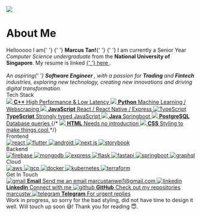 
<Meta title="About Me" />

<style>
  {`
    .responsive-pic {
      width: 100%;
      height: auto;
    }

    .bio {
      font-family: 'Montserrat';
      font-size: 18px;
      line-height: 22px;
    }

    .bio .name {
      font-size: 20px;
    }

    .subheading, .skill-subheading {
      --mediumdark: '#999999';
      font-weight: 900;
      font-size: 16px;
      color: #999;
      letter-spacing: 6px;
      line-height: 24px;
      text-transform: uppercase;
      margin-bottom: 12px;
    }

    .subheading {
      margin-top: 40px;
    }

    .skill-subheading {
      margin-top: 12px;
    }

    .link-list {
      display: grid;
      row-gap: 10px;
    }

    @media (min-width: 620px) {
      .link-list {
        row-gap: 20px;
        column-gap: 20px;
        grid-template-columns: 1fr 1fr;
      }
    }

    @media all and (-ms-high-contrast:none) {
    .link-list {
        display: -ms-grid;
        -ms-grid-columns: 1fr 1fr;
        -ms-grid-rows: 1fr;
      }
    }

    .link-item {
      padding: 20px 30px 20px 15px;
      border: 1px solid #00000010;
      border-radius: 5px;
      transition: background 150ms ease-out, border 150ms ease-out, transform 150ms ease-out;
      color: #333333;
      display: flex;
      align-items: flex-start;
    }

    .link-item:hover {
      border-color: #1EA7FD50;
      transform: translate3d(0, -3px, 0);
      box-shadow: rgba(0, 0, 0, 0.08) 0 3px 10px 0;
    }

    .link-item:active {
      border-color: #1EA7FD;
      transform: translate3d(0, 0, 0);
    }

    .link-item strong {
      font-weight: 700;
      display: block;
      margin-bottom: 2px;
    }

    .link-item img {
      height: 40px;
      width: 40px;
      margin-right: 15px;
      flex: none;
      overflow: visible;
    }

    .link-item span {
      font-size: 16px;
      line-height: 20px;
    }

    .skill-list {
      display: inline-flex;
      flex-wrap: wrap;
      gap: 10px;
      align-items: flex-start;
    }

    .skill-item {
      display: inline-block;
      padding: 20px 15px 20px 15px;
      border-radius: 5px;
      transition: background 150ms ease-out, border 150ms ease-out, transform 150ms ease-out;
      color: #333333;
      align-items: flex-start;
    }

    .skill-item:hover {
      border-color: #1EA7FD50;
      transform: translate3d(0, -3px, 0);
      box-shadow: rgba(0, 0, 0, 0.08) 0 3px 10px 0;
    }

    .skill-item:active {
      border-color: #1EA7FD;
      transform: translate3d(0, 0, 0);
    }

    .skill-item img {
      height: 52px;
      width: 52px;
      flex: none;
      overflow: visible;
    }

    .tip {
      display: inline-block;
      border-radius: 1em;
      font-size: 11px;
      line-height: 12px;
      font-weight: 700;
      background: #E7FDD8;
      color: #66BF3C;
      padding: 4px 12px;
      margin-right: 10px;
      vertical-align: top;
    }

    .tip-wrapper {
      font-size: 13px;
      line-height: 20px;
      margin-top: 40px;
      margin-bottom: 40px;
    }

    .tip-wrapper code {
      font-size: 12px;
      display: inline-block;
    }
  `}
</style>

<div className="pic" style={{ marginBottom: 20, display: "flex", justifyContent: "center" }}>
  <img
    style={{width: 280, height: 280, borderRadius: 140, position: ""}}
    src={Marcus}
  />
</div>

# About Me


<div className="bio">
  <span>
    Hellooooo I am{' '}
    <span className="responsive-pic">
      {' '}
      <strong>Marcus Tan!</strong>{' '}
    </span>{' '}
    I am currently a Senior Year <em>Computer Science undergraduate</em> from
    the
    <b> National University of Singapore</b>. My resume is linked
    <a href="https://docs.google.com/document/d/14bKvyC2fMFP8p2um5Ioed3iu-PpSFdYG/edit?usp=sharing&ouid=100507967070655504589&rtpof=true&sd=true">
      {' '}
      here
    </a>
    .
    <br />
    <br />
    <i>
      An aspiring{' '}
      <b>
        <em>Software Engineer</em>
      </b>
      , with a passion for <b>Trading </b> and <b>Fintech</b> industries, exploring
      new technology, creating new innovations and driving digital transformation.
    </i>
  </span>
</div>
<div className="subheading">Tech Stack</div>
<div className="link-list">
  <a
    className="link-item"
    href="https://cplusplus.com/"
    target="_blank"
    title="C++"
  >
    <img src="https://cdn.jsdelivr.net/gh/devicons/devicon/icons/cplusplus/cplusplus-original.svg" />
    <span>
      <strong>C++</strong>
      High Performance & Low Latency
    </span>
  </a>
  <a
    className="link-item"
    href="https://www.python.org/"
    target="_blank"
    title="Python"
  >
    <img src="https://cdn.jsdelivr.net/gh/devicons/devicon/icons/python/python-original.svg" />
    <span>
      <strong>Python</strong>
      Machine Learning / Webscraping
    </span>
  </a>
  <a
    className="link-item"
    href="https://www.javascript.com/"
    target="_blank"
    title="JavaScript"
  >
    <img src="https://cdn.jsdelivr.net/gh/devicons/devicon/icons/javascript/javascript-original.svg" />
    <span>
      <strong>JavaScript</strong>
      React / React Native / Express
    </span>
  </a>
  <a
    className="link-item"
    href="https://www.typescriptlang.org/"
    target="_blank"
    title="TypeScript"
  >
    <img
      alt="TypeScript"
      src="https://cdn.jsdelivr.net/gh/devicons/devicon/icons/typescript/typescript-original.svg"
    />
    <span>
      <strong>TypeScript</strong>
      Strongly typed JavaScript
    </span>
  </a>
  <a
    className="link-item"
    href="https://www.oracle.com/sg/java/"
    target="_blank"
    title="Java"
  >
    <img src="https://cdn.jsdelivr.net/gh/devicons/devicon/icons/java/java-original.svg" />
    <span>
      <strong>Java</strong>
      Springboot
    </span>
  </a>
  <a
    className="link-item"
    href="https://www.postgresql.org/"
    target="_blank"
    title="PostgreSQL"
  >
    <img src="https://cdn.jsdelivr.net/gh/devicons/devicon/icons/postgresql/postgresql-original.svg" />
    <span>
      <strong>PostgreSQL</strong>
      Database queries
    </span>
  </a>
  {/* <a className="link-item" href="https://html.com/" target="_blank" title="HTML">
    <img
      src="https://cdn.jsdelivr.net/gh/devicons/devicon/icons/html5/html5-original.svg"
    />
    <span>
      <strong>HTML</strong>
      Needs no introduction
    </span>
  </a>
  <a
    className="link-item"
    href="https://developer.mozilla.org/en-US/docs/Web/CSS"
    target="_blank"
    title="CSS"
  >
    <img
      src="https://cdn.jsdelivr.net/gh/devicons/devicon/icons/css3/css3-original.svg"
    />
    <span>
      <strong>CSS</strong>
      Styling to make things cool
    </span>
  </a> */}
</div>
<div className="subheading">Frontend</div>
<div className="skill-list">
  <a
    className="skill-item"
    href="https://reactjs.org/"
    target="_blank"
    title="React/React Native"
  >
    <img
      src="https://cdn.jsdelivr.net/gh/devicons/devicon/icons/react/react-original.svg"
      alt="react"
    />
  </a>
  <a
    className="skill-item"
    href="https://flutter.dev/"
    target="_blank"
    title="Flutter2"
  >
    <img
      src="https://cdn.jsdelivr.net/gh/devicons/devicon/icons/flutter/flutter-original.svg"
      alt="flutter"
    />
  </a>
  <a
    className="skill-item"
    href="https://www.android.com/"
    target="_blank"
    title="Android"
  >
    <img
      src="https://cdn.jsdelivr.net/gh/devicons/devicon/icons/android/android-original.svg"
      alt="android"
    />
  </a>
  <a
    className="skill-item"
    href="https://nextjs.org/"
    target="_blank"
    title="Next.js"
  >
    <img
      src="https://cdn.jsdelivr.net/gh/devicons/devicon/icons/nextjs/nextjs-original.svg"
      alt="next.js"
    />
  </a>
  <a
    className="skill-item"
    href="https://storybook.js.org/"
    target="_blank"
    title="Storybook.js"
  >
    <img
      src="https://cdn.jsdelivr.net/gh/devicons/devicon/icons/storybook/storybook-original.svg"
      alt="storybook"
    />
  </a>
</div>
<div className="skill-subheading">Backend</div>
<div className="skill-list">
  <a
    className="skill-item"
    href="https://firebase.google.com/"
    target="_blank"
    title="Firebase"
  >
    <img
      src="https://cdn.jsdelivr.net/gh/devicons/devicon/icons/firebase/firebase-plain.svg"
      alt="firebase"
    />
  </a>
  <a
    className="skill-item"
    href="https://www.mongodb.com/"
    target="_blank"
    title="MongoDB"
  >
    <img
      src="https://cdn.jsdelivr.net/gh/devicons/devicon/icons/mongodb/mongodb-original.svg"
      alt="mongodb"
    />
  </a>
  <a
    className="skill-item"
    href="https://expressjs.com/"
    target="_blank"
    title="Express"
  >
    <img
      src="https://cdn.jsdelivr.net/gh/devicons/devicon/icons/express/express-original.svg"
      alt="express"
    />
  </a>
  <a
    className="skill-item"
    href="https://flask.palletsprojects.com/en/2.1.x/"
    target="_blank"
    title="Flask"
  >
    <img
      src="https://cdn.jsdelivr.net/gh/devicons/devicon/icons/flask/flask-original.svg"
      alt="flask"
    />
  </a>
  <a
    className="skill-item"
    href="https://fastapi.tiangolo.com/"
    target="_blank"
    title="FastAPI"
  >
    <img
      src="https://cdn.jsdelivr.net/gh/devicons/devicon/icons/fastapi/fastapi-original.svg"
      alt="fastapi"
    />
  </a>
  <a
    className="skill-item"
    href="https://spring.io/projects/spring-boot"
    target="_blank"
    title="Springboot"
  >
    <img
      src="https://cdn.jsdelivr.net/gh/devicons/devicon/icons/spring/spring-original.svg"
      alt="springboot"
    />
  </a>
  <a
    className="skill-item"
    href="https://graphql.org/"
    target="_blank"
    title="GraphQL"
  >
    <img
      src="https://cdn.jsdelivr.net/gh/devicons/devicon/icons/graphql/graphql-plain.svg"
      alt="graphql"
    />
  </a>
</div>
<div className="skill-subheading">Cloud</div>
<div className="skill-list">
  <a
    className="skill-item"
    href="https://aws.amazon.com/"
    target="_blank"
    title="Amazon Web Services"
  >
    <img
      src="https://cdn.jsdelivr.net/gh/devicons/devicon/icons/amazonwebservices/amazonwebservices-original.svg"
      alt="aws"
    />
  </a>
  <a
    className="skill-item"
    href="https://cloud.google.com/"
    target="_blank"
    title="Google Cloud Platform"
  >
    <img
      src="https://cdn.jsdelivr.net/gh/devicons/devicon/icons/googlecloud/googlecloud-original.svg"
      alt="gcp"
    />
  </a>
  <a
    className="skill-item"
    href="https://www.docker.com/"
    target="_blank"
    title="Docker"
  >
    <img
      src="https://cdn.jsdelivr.net/gh/devicons/devicon/icons/docker/docker-original.svg"
      alt="docker"
    />
  </a>
  <a
    className="skill-item"
    href="https://kubernetes.io/"
    target="_blank"
    title="Kubernetes"
  >
    <img
      src="https://cdn.jsdelivr.net/gh/devicons/devicon/icons/kubernetes/kubernetes-plain.svg"
      alt="kubernetes"
    />
  </a>
  <a
    className="skill-item"
    href="https://www.terraform.io/"
    target="_blank"
    title="Terraform"
  >
    <img
      src="https://cdn.jsdelivr.net/gh/devicons/devicon/icons/terraform/terraform-original.svg"
      alt="terraform"
    />
  </a>
</div>
<div className="subheading">Get In Touch</div>
<div className="link-list">
  <a
    className="link-item"
    href="mailto:marcustanwei1@gmail.com"
    target="_blank"
  >
    <img
      src="https://upload.wikimedia.org/wikipedia/commons/7/7e/Gmail_icon_%282020%29.svg"
      alt="gmail"
    />
    <span>
      <strong>Email</strong>
      Send me an email <u>marcustanwei1@gmail.com</u>
    </span>
  </a>
  <a
    className="link-item"
    href="https://www.linkedin.com/in/marcustw"
    target="_blank"
  >
    <img
      src="https://cdn.jsdelivr.net/gh/devicons/devicon/icons/linkedin/linkedin-original.svg"
      alt="linkedin"
    />
    <span>
      <strong>LinkedIn</strong>
      Connect with me
    </span>
  </a>
  <a className="link-item" href="https://github.com/marcustw" target="_blank">
    <img
      src="https://cdn.jsdelivr.net/gh/devicons/devicon/icons/github/github-original.svg"
      alt="github"
    />
    <span>
      <strong>GitHub</strong>
      Check out my repositories <u>marcustw</u>
    </span>
  </a>
  <a className="link-item" href="https://t.me/marcustw" target="_blank">
    <img
      src="https://upload.wikimedia.org/wikipedia/commons/8/82/Telegram_logo.svg"
      alt="telegram"
    />
    <span>
      <strong>Telegram</strong>
      For urgent replies
    </span>
  </a>
</div>
<div className="edit">
  <span>
    Work in progress, so sorry for the bad styling, did not have time to design
    it well. Will touch up soon 😅! Thank you for reading 😇.
  </span>
</div>
